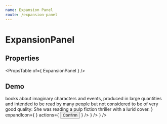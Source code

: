 ```yaml
---
name: Expansion Panel
route: /expansion-panel
---
```



# ExpansionPanel

## Properties
<PropsTable of={ ExpansionPanel } />

## Demo
<Playground>
    <ExpansionPanel
        summary='Pulp fiction'
        details={
            <div>
                <Typography gutterBottom>
                    books about imaginary characters and events, produced in large quantities
                    and intended to be read by many people but not considered to be of very good quality:
                </Typography>
                <Typography variant='caption'>
                    She was reading a pulp fiction thriller with a lurid cover.
                </Typography>
            </div>
        }
        expandIcon={ <ExpandMore /> }
        actions={
            <Button color='primary'>
                Confirm
            </Button>
        }
    />
    <ExpansionPanel
        summary='Mentalist'
        details='Someone who uses mental acuity, hypnosis and/or suggestion.'
        expandIcon={ <ExpandMore /> }
    />
    <ExpansionPanel
        disabled
        summary='Dormammu'
        details='I have come to bargain'
        expandIcon={ <ExpandMore /> }
    />
</Playground>
